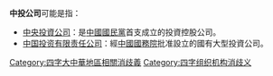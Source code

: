 '''中投公司'''可能是指：

*[[中央投資公司|中央投資公司]]：是[[中國國民黨|中國國民黨]]首支成立的投資控股公司。
*[[中国投资有限责任公司|中国投资有限责任公司]]：經[[中國國務院|中國國務院]]批准設立的國有大型投資公司。

{{disambig}}

[[Category:四字大中華地區相關消歧義|Category:四字大中華地區相關消歧義]]
[[Category:四字组织机构消歧义|Category:四字组织机构消歧义]]